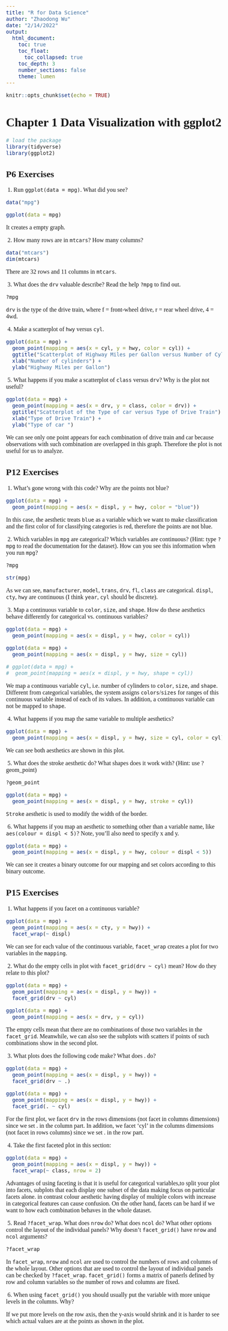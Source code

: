 ```yaml
---
title: "R for Data Science"
author: "Zhaodong Wu"
date: "2/14/2022"
output:   
  html_document:
    toc: true
    toc_float:
      toc_collapsed: true
    toc_depth: 3
    number_sections: false
    theme: lumen
---
```


<style type="text/css">
  body{
  font-size: 12pt;
  font-family: Roman;
}
</style>

```r
knitr::opts_chunk$set(echo = TRUE)
```

# Chapter 1 Data Visualization with ggplot2

```r
# load the package
library(tidyverse)
library(ggplot2)
```

## P6 Exercises

\ 1. Run `ggplot(data = mpg)`. What did you see?

```r
data("mpg")

ggplot(data = mpg)
```

It creates a empty graph.

\ 2. How many rows are in `mtcars`? How many columns?

```r
data("mtcars")
dim(mtcars)
```

There are 32 rows and 11 columns in `mtcars`.

\ 3. What does the `drv` valuable describe? Read the help `?mpg` to find out.

```r
?mpg
```

`drv` is the type of the drive train, where f = front-wheel drive, r = rear wheel drive, 4 = 4wd.

\ 4. Make a scatterplot of `hwy` versus `cyl`.

```r
ggplot(data = mpg) +
  geom_point(mapping = aes(x = cyl, y = hwy, color = cyl)) +
  ggtitle("Scatterplot of Highway Miles per Gallon versus Number of Cylinders") +
  xlab("Number of cylinders") +
  ylab("Highway Miles per Gallon")
```

\ 5. What happens if you make a scatterplot of `class` versus `drv`? Why is the plot not useful?

```r
ggplot(data = mpg) +
  geom_point(mapping = aes(x = drv, y = class, color = drv)) +
  ggtitle("Scatterplot of the Type of car versus Type of Drive Train") +
  xlab("Type of Drive Train") +
  ylab("Type of car ")
```

We can see only one point appears for each combination of drive train and car because observations with such combination are overlapped in this graph. Therefore the plot is not useful for us to analyze.

## P12 Exercises

\ 1. What’s gone wrong with this code? Why are the points not blue?

```r
ggplot(data = mpg) + 
  geom_point(mapping = aes(x = displ, y = hwy, color = "blue"))
```

In this case, the aesthetic treats `blue` as a variable which we want to make classification and the first color of for classifying categories is red, therefore the points are not blue.

\ 2. Which variables in `mpg` are categorical? Which variables are continuous? (Hint: type `?mpg` to read the documentation for the dataset). How can you see this information when you run `mpg`?

```r
?mpg
```

```r
str(mpg)
```

As we can see, `manufacturer`, `model`, `trans`, `drv`, `fl`, `class` are categorical. `displ`, `cty`, `hwy` are continuous (I think `year`, `cyl` should be discrete).

\ 3. Map a continuous variable to `color`, `size`, and `shape`. How do these aesthetics behave differently for categorical vs. continuous variables?

```r
ggplot(data = mpg) +
  geom_point(mapping = aes(x = displ, y = hwy, color = cyl))

ggplot(data = mpg) +
  geom_point(mapping = aes(x = displ, y = hwy, size = cyl))

# ggplot(data = mpg) +
#  geom_point(mapping = aes(x = displ, y = hwy, shape = cyl))
```

We map a continuous variable `cyl`, i.e. number of cylinders to `color`, `size`, and `shape`. Different from categorical variables, the system assigns `colors`/`sizes` for ranges of this continuous variable instead of each of its values. In addition, a continuous variable can not be mapped to `shape`.

\ 4. What happens if you map the same variable to multiple aesthetics?

```r
ggplot(data = mpg) +
  geom_point(mapping = aes(x = displ, y = hwy, size = cyl, color = cyl))
```

We can see both aesthetics are shown in this plot.

\ 5. What does the stroke aesthetic do? What shapes does it work with? (Hint: use ?geom_point)

```r
?geom_point

ggplot(data = mpg) +
  geom_point(mapping = aes(x = displ, y = hwy, stroke = cyl))
```

`Stroke` aesthetic is used to modify the width of the border.

\ 6. What happens if you map an aesthetic to something other than a variable name, like `aes(colour = displ < 5)`? Note, you’ll also need to specify x and y.

```r
ggplot(data = mpg) +
  geom_point(mapping = aes(x = displ, y = hwy, colour = displ < 5))
```

We can see it creates a binary outcome for our mapping and set colors according to this binary outcome.

## P15 Exercises

\ 1. What happens if you facet on a continuous variable?

```r
ggplot(data = mpg) + 
  geom_point(mapping = aes(x = cty, y = hwy)) + 
  facet_wrap(~ displ)
```

We can see for each value of the continuous variable, `facet_wrap` creates a plot for two variables in the `mapping`.

\ 2. What do the empty cells in plot with `facet_grid(drv ~ cyl)` mean? How do they relate to this plot?

```r
ggplot(data = mpg) + 
  geom_point(mapping = aes(x = displ, y = hwy)) + 
  facet_grid(drv ~ cyl)
```

```r
ggplot(data = mpg) + 
  geom_point(mapping = aes(x = drv, y = cyl))
```

The empty cells mean that there are no combinations of those two variables in the `facet_grid`. Meanwhile, we can also see the subplots with scatters if points of such combinations show in the second plot.

\ 3. What plots does the following code make? What does . do?

```r
ggplot(data = mpg) + 
  geom_point(mapping = aes(x = displ, y = hwy)) +
  facet_grid(drv ~ .)

ggplot(data = mpg) + 
  geom_point(mapping = aes(x = displ, y = hwy)) +
  facet_grid(. ~ cyl)
```

For the first plot, we facet `drv` in the rows dimensions (not facet in columns dimensions) since we set . in the column part. In addition, we  facet 'cyl' in the columns dimensions (not facet in rows columns) since we set . in the row part.

\ 4. Take the first faceted plot in this section:

```r
ggplot(data = mpg) + 
  geom_point(mapping = aes(x = displ, y = hwy)) + 
  facet_wrap(~ class, nrow = 2)
```

Advantages of using faceting is that it is useful for categorical variables,to split your plot into facets, subplots that each display one subset of the data making focus on particular facets alone. in contrast colour aesthetic having display of multiple colors with increase in categorical features can cause confusion. On the other hand, facets can be hard if we want to how each combination behaves in the whole dataset.

\ 5. Read `?facet_wrap`. What does `nrow` do? What does `ncol` do? What other options control the layout of the individual panels? Why doesn’t `facet_grid()` have `nrow` and `ncol` arguments?

```r
?facet_wrap
```

In `facet_wrap`, `nrow` and `ncol` are used to control the numbers of rows and columns of the whole layout. Other options that are used to control the layout of individual panels can be checked by `?facet_wrap`. `facet_grid()` forms a matrix of panerls defined by row and column variables so the number of rows and columns are fixed.

\ 6. When using `facet_grid()` you should usually put the variable with more unique levels in the columns. Why?

If we put more levels on the row axis, then the y-axis would shrink and it is harder to see which actual values are at the points as shown in the plot.